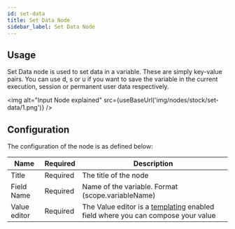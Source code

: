 ```yaml
---
id: set-data
title: Set Data Node
sidebar_label: Set Data Node
---
```



## Usage

Set Data node is used to set data in a variable. These are simply key-value pairs. You can use d, s or u if you want to save the variable in the current execution, session or permanent user data respectively.

<img alt="Input Node explained" src={useBaseUrl('img/nodes/stock/set-data/1.png')} />

## Configuration

The configuration of the node is as defined below:

| Name          | Required |                      Description                                     |
| ------------- | -------- | -------------------------------------------------------------------- |
| Title         | Required | The title of the node                                                |
| Field Name    | Required | Name of the variable. Format (scope.variableName)                    |
| Value editor  | Required | The Value editor is a [templating](https://golang.org/pkg/text/template/) enabled field where you can compose your value |
